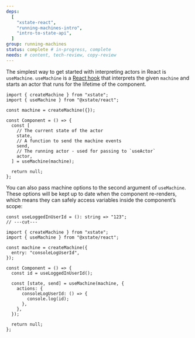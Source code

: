 ```yaml
---
deps:
  [
    "xstate-react",
    "running-machines-intro",
    "intro-to-state-api",
  ]
group: running-machines
status: complete # in-progress, complete
needs: # content, tech-review, copy-review
---
```


The simplest way to get started with interpreting actors in React is `useMachine`. `useMachine` is a [React hook](https://reactjs.org/hooks) that interprets the given `machine` and starts an actor that runs for the lifetime of the component.

```tsx twoslash
import { createMachine } from "xstate";
import { useMachine } from "@xstate/react";

const machine = createMachine({});

const Component = () => {
  const [
    // The current state of the actor
    state,
    // A function to send the machine events
    send,
    // The running actor - used for passing to `useActor`
    actor,
  ] = useMachine(machine);

  return null;
};
```

You can also pass machine options to the second argument of `useMachine`. These options will be kept up to date when the component re-renders, which means they can safely access variables inside the component’s scope:

```tsx twoslash
const useLoggedInUserId = (): string => "123";
// ---cut---

import { createMachine } from "xstate";
import { useMachine } from "@xstate/react";

const machine = createMachine({
  entry: "consoleLogUserId",
});

const Component = () => {
  const id = useLoggedInUserId();

  const [state, send] = useMachine(machine, {
    actions: {
      consoleLogUserId: () => {
        console.log(id);
      },
    },
  });

  return null;
};
```
